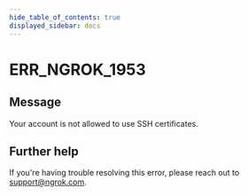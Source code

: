 ```yaml
---
hide_table_of_contents: true
displayed_sidebar: docs
---
```



# ERR_NGROK_1953

## Message

Your account is not allowed to use SSH certificates.

<ErrorDetails error="err_ngrok_1953" />

## Further help

If you're having trouble resolving this error, please reach out to [support@ngrok.com](mailto:support@ngrok.com?subject=Help%20with%20ERR_NGROK_1953).
